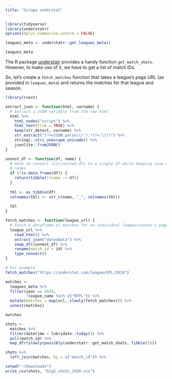 ```yaml
---
title: "Scrape understat"
---
```



```r
library(tidyverse)
library(understatr)
options(dplyr.summarise.inform = FALSE)

leagues_meta <- understatr::get_leagues_meta()

leagues_meta
```

The R package [understatr](https://github.com/ewenme/understatr) provides a handy function
`get_match_shots`. However, to make use of it, we have to get a list of match IDs.

So, let's create a `fetch_matches` function that takes a league's page URL (as provided in `leagues_meta`)
and returns the matches for that league and season.

```r
library(rvest)

extract_json <- function(html, varname) {
  # Extract a JSON variable from the raw html
  html %>% 
    html_nodes("script") %>% 
    html_text(trim = TRUE) %>% 
    keep(str_detect, varname) %>% 
    str_extract("(?<=JSON.parse\\(').*(?='\\))") %>% 
    stringi::stri_unescape_unicode() %>% 
    jsonlite::fromJSON()
}

unnest_df <- function(df, name) {
  # Hack to convert list/nested dfs to a single df while keeping sane column 
  # names
  if (!is.data.frame(df)) {
    return(tibble(!!name := df))
  }
  
  tbl <- as_tibble(df)
  colnames(tbl) <- str_c(name, "_", colnames(tbl))
  
  tbl
}

fetch_matches <- function(league_url) {
  # Fetch a dataframe of matches for an individual league/season's page
  league_url %>% 
    read_html() %>% 
    extract_json("datesData") %>% 
    imap_dfc(unnest_df) %>% 
    rename(match_id = id) %>% 
    type_convert()
}

# For example
fetch_matches("https://understat.com/league/EPL/2019")
```

```r
matches <- 
  leagues_meta %>% 
  filter(year == 2019,
         !league_name %in% c("RFPL")) %>% 
  mutate(matches = map(url, slowly(fetch_matches))) %>% 
  unnest(matches)

matches
```

```r
shots <-
  matches %>% 
  filter(datetime < lubridate::today()) %>% 
  pull(match_id) %>% 
  map_dfr(slowly(possibly(understatr::get_match_shots, tibble())))

shots %>% 
  left_join(matches, by = c("match_id")) %>%

setwd("~/Downloads")
write_csv(shots, "big5_shots_1920.csv")
```

